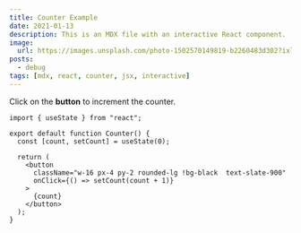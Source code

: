 ```yaml
---
title: Counter Example
date: 2021-01-13
description: This is an MDX file with an interactive React component.
image:
  url: https://images.unsplash.com/photo-1502570149819-b2260483d302?ixlib=rb-1.2.1&ixid=MnwxMjA3fDB8MHxwaG90by1wYWdlfHx8fGVufDB8fHx8&auto=format&fit=crop&w=2340&q=80
posts:
  - debug
tags: [mdx, react, counter, jsx, interactive]
---
```



Click on the **button** to increment the counter.

<Counter />

```tsx data-filename=src/components/counter.tsx
import { useState } from "react";

export default function Counter() {
  const [count, setCount] = useState(0);

  return (
    <button
      className="w-16 px-4 py-2 rounded-lg !bg-black  text-slate-900"
      onClick={() => setCount(count + 1)}
    >
      {count}
    </button>
  );
}
```
